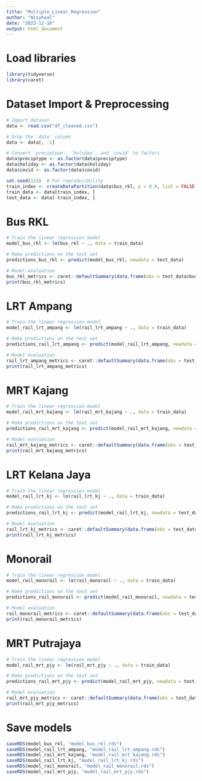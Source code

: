 ```yaml
---
title: "Multiple_Linear_Regression"
author: "Nisyhaal"
date: "2023-12-16"
output: html_document
---
```


# Load libraries
```r
library(tidyverse)
library(caret)
```

# Dataset Import & Preprocessing
```r
# Import dataset
data <- read.csv("df_cleaned.csv")

# Drop the 'date' column
data <- data[, -1]

# Convert 'preciptype', 'holiday', and 'covid' to factors
data$preciptype <- as.factor(data$preciptype)
data$holiday <- as.factor(data$holiday)
data$covid <- as.factor(data$covid)

set.seed(123)  # For reproducibility
train_index <- createDataPartition(data$bus_rkl, p = 0.9, list = FALSE)
train_data <- data[train_index, ]
test_data <- data[-train_index, ]
```

# Bus RKL
```r
# Train the linear regression model
model_bus_rkl <- lm(bus_rkl ~ ., data = train_data)

# Make predictions on the test set
predictions_bus_rkl <- predict(model_bus_rkl, newdata = test_data)

# Model evaluation
bus_rkl_metrics <- caret::defaultSummary(data.frame(obs = test_data$bus_rkl, pred = predictions_bus_rkl))
print(bus_rkl_metrics)
```

# LRT Ampang
```r
# Train the linear regression model
model_rail_lrt_ampang <- lm(rail_lrt_ampang ~ ., data = train_data)

# Make predictions on the test set
predictions_rail_lrt_ampang <- predict(model_rail_lrt_ampang, newdata = test_data)

# Model evaluation
rail_lrt_ampang_metrics <- caret::defaultSummary(data.frame(obs = test_data$rail_lrt_ampang, pred = predictions_rail_lrt_ampang))
print(rail_lrt_ampang_metrics)
```

# MRT Kajang
```r
# Train the linear regression model
model_rail_mrt_kajang <- lm(rail_mrt_kajang ~ ., data = train_data)

# Make predictions on the test set
predictions_rail_mrt_kajang <- predict(model_rail_mrt_kajang, newdata = test_data)

# Model evaluation
rail_mrt_kajang_metrics <- caret::defaultSummary(data.frame(obs = test_data$rail_mrt_kajang, pred = predictions_rail_mrt_kajang))
print(rail_mrt_kajang_metrics)
```

# LRT Kelana Jaya
```r
# Train the linear regression model
model_rail_lrt_kj <- lm(rail_lrt_kj ~ ., data = train_data)

# Make predictions on the test set
predictions_rail_lrt_kj <- predict(model_rail_lrt_kj, newdata = test_data)

# Model evaluation
rail_lrt_kj_metrics <- caret::defaultSummary(data.frame(obs = test_data$rail_lrt_kj, pred = predictions_rail_lrt_kj))
print(rail_lrt_kj_metrics)
```

# Monorail
```r
# Train the linear regression model
model_rail_monorail <- lm(rail_monorail ~ ., data = train_data)

# Make predictions on the test set
predictions_rail_monorail <- predict(model_rail_monorail, newdata = test_data)

# Model evaluation
rail_monorail_metrics <- caret::defaultSummary(data.frame(obs = test_data$rail_monorail, pred = predictions_rail_monorail))
print(rail_monorail_metrics)
```

# MRT Putrajaya
```r
# Train the linear regression model
model_rail_mrt_pjy <- lm(rail_mrt_pjy ~ ., data = train_data)

# Make predictions on the test set
predictions_rail_mrt_pjy <- predict(model_rail_mrt_pjy, newdata = test_data)

# Model evaluation
rail_mrt_pjy_metrics <- caret::defaultSummary(data.frame(obs = test_data$rail_mrt_pjy, pred = predictions_rail_mrt_pjy))
print(rail_mrt_pjy_metrics)
```

# Save models
```r
saveRDS(model_bus_rkl, "model_bus_rkl.rds")
saveRDS(model_rail_lrt_ampang, "model_rail_lrt_ampang.rds")
saveRDS(model_rail_mrt_kajang, "model_rail_mrt_kajang.rds")
saveRDS(model_rail_lrt_kj, "model_rail_lrt_kj.rds")
saveRDS(model_rail_monorail, "model_rail_monorail.rds")
saveRDS(model_rail_mrt_pjy, "model_rail_mrt_pjy.rds")
```


